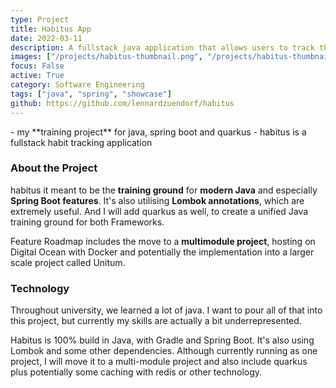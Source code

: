 ```yaml
---
type: Project
title: Habitus App
date: 2022-03-11
description: A fullstack java application that allows users to track their habits and goals.
images: ["/projects/habitus-thumbnail.png", "/projects/habitus-thumbnail.png"]
focus: False
active: True
category: Software Engineering
tags: ["java", "spring", "showcase"]
github: https://github.com/lennardzuendorf/habitus
---
```


<Callout>
  - my **training project** for java, spring boot and quarkus - habitus is a
  fullstack habit tracking application
</Callout>

### About the Project

habitus it meant to be the **training ground** for **modern Java** and especially **Spring Boot features**. It's also utilising **Lombok annotations**, which are extremely useful. And I will add quarkus as well, to create a unified Java training ground for both Frameworks.

Feature Roadmap includes the move to a **multimodule project**, hosting on Digital Ocean with Docker and potentially the implementation into a larger scale project called Unitum.

### Technology

Throughout university, we learned a lot of java. I want to pour all of that into this project, but currently my skills are actually a bit underrepresented.

Habitus is 100% build in Java, with Gradle and Spring Boot. It's also using Lombok and some other dependencies. Although currently running as one project, I will move it to a multi-module project and also include quarkus plus potentially some caching with redis or other technology.
